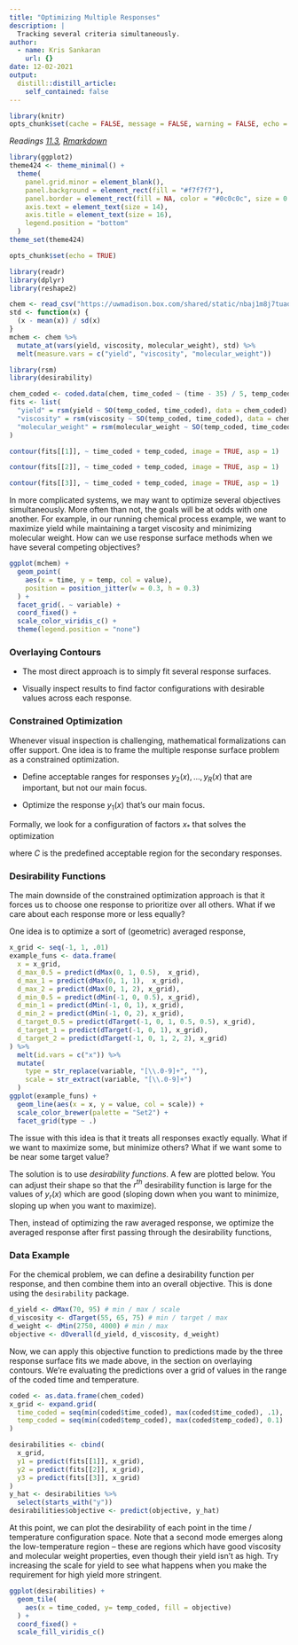 ```yaml
---
title: "Optimizing Multiple Responses"
description: |
  Tracking several criteria simultaneously.
author:
  - name: Kris Sankaran
    url: {}
date: 12-02-2021
output:
  distill::distill_article:
    self_contained: false
---
```


```r
library(knitr)
opts_chunk$set(cache = FALSE, message = FALSE, warning = FALSE, echo = FALSE)
```

_Readings [11.3](https://www.wiley.com/en-us/Design+and+Analysis+of+Experiments%2C+10th+Edition-p-9781119492443#content-section), [Rmarkdown](https://github.com/krisrs1128/stat424_f21/blob/main/_posts/2021-08-17-week12-2/week12-2.Rmd)_

```r
library(ggplot2)
theme424 <- theme_minimal() + 
  theme(
    panel.grid.minor = element_blank(),
    panel.background = element_rect(fill = "#f7f7f7"),
    panel.border = element_rect(fill = NA, color = "#0c0c0c", size = 0.6),
    axis.text = element_text(size = 14),
    axis.title = element_text(size = 16),
    legend.position = "bottom"
  )
theme_set(theme424)
```

```r
opts_chunk$set(echo = TRUE)
```


```r
library(readr)
library(dplyr)
library(reshape2)

chem <- read_csv("https://uwmadison.box.com/shared/static/nbaj1m8j7tuaqmznjlrsgbzyhp9k61i8.csv")
std <- function(x) {
  (x - mean(x)) / sd(x)
}
mchem <- chem %>%
  mutate_at(vars(yield, viscosity, molecular_weight), std) %>%
  melt(measure.vars = c("yield", "viscosity", "molecular_weight"))
```

```r
library(rsm)
library(desirability)

chem_coded <- coded.data(chem, time_coded ~ (time - 35) / 5, temp_coded ~ (temp - 155) / 5)
fits <- list(
  "yield" = rsm(yield ~ SO(temp_coded, time_coded), data = chem_coded),
  "viscosity" = rsm(viscosity ~ SO(temp_coded, time_coded), data = chem_coded),
  "molecular_weight" = rsm(molecular_weight ~ SO(temp_coded, time_coded), data = chem_coded)
)
```
```r
contour(fits[[1]], ~ time_coded + temp_coded, image = TRUE, asp = 1)
```
```r
contour(fits[[2]], ~ time_coded + temp_coded, image = TRUE, asp = 1)
```
```r
contour(fits[[3]], ~ time_coded + temp_coded, image = TRUE, asp = 1)
```

In more complicated systems, we may want to optimize several objectives
simultaneously. More often than not, the goals will be at odds with one another.
For example, in our running chemical process example, we want to maximize yield
while maintaining a target viscosity and minimizing molecular weight. How can we
use response surface methods when we have several competing objectives?

```r
ggplot(mchem) +
  geom_point(
    aes(x = time, y = temp, col = value),
    position = position_jitter(w = 0.3, h = 0.3)
  ) +
  facet_grid(. ~ variable) +
  coord_fixed() +
  scale_color_viridis_c() +
  theme(legend.position = "none")
```

### Overlaying Contours

* The most direct approach is to simply fit several response surfaces.

* Visually inspect results to find factor configurations with desirable values across each response.

### Constrained Optimization

Whenever visual inspection is challenging, mathematical formalizations can offer
support. One idea is to frame the multiple response surface problem as a
constrained optimization.

* Define acceptable ranges for responses  $y_{2}\left(x\right), \dots,
y_{R}\left(x\right)$ that are important, but not our main focus.

* Optimize the response $y_{1}\left(x\right)$ that’s our main focus.

Formally, we look for a configuration of factors $x_{\ast}$ that solves the
optimization
\begin{align*}
\underset{x}{\text{maximize}}\medspace &y_{1}\left(x\right) \\
\text{subject to }\medspace &\left(y_{2}\left(x\right), \dots, y_{R}\left(x\right)\right) \in \mathcal{C}
\end{align*}

where $C$ is the predefined acceptable region for the secondary responses.

### Desirability Functions

The main downside of the constrained optimization approach is that it forces us
to choose one response to prioritize over all others. What if we care about each
response more or less equally?

One idea is to optimize a sort of (geometric) averaged response,
\begin{align*}
\underset{x}{\text{maximize}}\medspace \left[\prod_{r = 1}^{R} y_{r}\left(x\right)\right]^{\frac{1}{R}}
\end{align*}

```r
x_grid <- seq(-1, 1, .01)
example_funs <- data.frame(
  x = x_grid,
  d_max_0.5 = predict(dMax(0, 1, 0.5),  x_grid),
  d_max_1 = predict(dMax(0, 1, 1),  x_grid),
  d_max_2 = predict(dMax(0, 1, 2), x_grid),
  d_min_0.5 = predict(dMin(-1, 0, 0.5), x_grid),
  d_min_1 = predict(dMin(-1, 0, 1), x_grid),
  d_min_2 = predict(dMin(-1, 0, 2), x_grid),
  d_target_0.5 = predict(dTarget(-1, 0, 1, 0.5, 0.5), x_grid),
  d_target_1 = predict(dTarget(-1, 0, 1), x_grid),
  d_target_2 = predict(dTarget(-1, 0, 1, 2, 2), x_grid)
) %>%
  melt(id.vars = c("x")) %>%
  mutate(
    type = str_replace(variable, "[\\.0-9]+", ""),
    scale = str_extract(variable, "[\\.0-9]+")
  )
ggplot(example_funs) +
  geom_line(aes(x = x, y = value, col = scale)) +
  scale_color_brewer(palette = "Set2") +
  facet_grid(type ~ .)
```

The issue with this idea is that it treats all responses exactly equally. What
if we want to maximize some, but minimize others? What if we want some to be
near some target value?

The solution is to use _desirability functions_. A few are plotted below. You
can adjust their shape so that the $r^{th}$ desirability function is large for
the values of $y_{r}\left(x\right)$ which are good (sloping down when you want
to minimize, sloping up when you want to maximize).

Then, instead of optimizing the raw averaged response, we optimize the averaged
response after first passing through the desirability functions,
\begin{align*}
\underset{x}{\text{maximize}} \medspace \left[\prod_{r = 1}^{R} d_{r}\left(y_{r}\left(x\right)\right)\right]^{\frac{1}{R}}
\end{align*}

### Data Example

For the chemical problem, we can define a desirability function per response,
and then combine them into an overall objective. This is done using the
`desirability` package.

```r
d_yield <- dMax(70, 95) # min / max / scale
d_viscosity <- dTarget(55, 65, 75) # min / target / max
d_weight <- dMin(2750, 4000) # min / max
objective <- dOverall(d_yield, d_viscosity, d_weight)
```

Now, we can apply this objective function to predictions made by the three
response surface fits we made above, in the section on overlaying contours.
We're evaluating the predictions over a grid of values in the range of the coded
time and temperature.

```r
coded <- as.data.frame(chem_coded)
x_grid <- expand.grid(
  time_coded = seq(min(coded$time_coded), max(coded$time_coded), .1),
  temp_coded = seq(min(coded$temp_coded), max(coded$temp_coded), 0.1)
)
```

```r
desirabilities <- cbind(
  x_grid,
  y1 = predict(fits[[1]], x_grid),
  y2 = predict(fits[[2]], x_grid),
  y3 = predict(fits[[3]], x_grid)
)
y_hat <- desirabilities %>% 
  select(starts_with("y"))
desirabilities$objective <- predict(objective, y_hat)
```

At this point, we can plot the desirability of each point in the time /
temperature configuration space. Note that a second mode emerges along the
low-temperature region -- these are regions which have good viscosity and
molecular weight properties, even though their yield isn't as high. Try
increasing the scale for yield to see what happens when you make the requirement
for high yield more stringent.

```r
ggplot(desirabilities) +
  geom_tile(
    aes(x = time_coded, y= temp_coded, fill = objective)
  ) +
  coord_fixed() +
  scale_fill_viridis_c()
```
